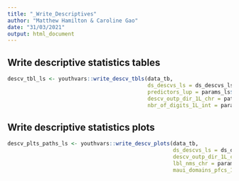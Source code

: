 ```yaml
---
title: "_Write_Descriptives"
author: "Matthew Hamilton & Caroline Gao"
date: "31/03/2021"
output: html_document
---
```


## Write descriptive statistics tables

```r
descv_tbl_ls <- youthvars::write_descv_tbls(data_tb,
                                            ds_descvs_ls = ds_descvs_ls,
                                            predictors_lup = params_ls$predictors_lup,
                                            descv_outp_dir_1L_chr = paths_ls$descv_outp_dir_1L_chr,
                                            nbr_of_digits_1L_int = params_ls$nbr_of_digits_1L_int)
```

## Write descriptive statistics plots
  
```r
descv_plts_paths_ls <- youthvars::write_descv_plots(data_tb,
                                                    ds_descvs_ls = ds_descvs_ls,
                                                    descv_outp_dir_1L_chr = paths_ls$descv_outp_dir_1L_chr,
                                                    lbl_nms_chr = params_ls$maui_itm_short_nms_chr,
                                                    maui_domains_pfcs_1L_chr = )

```




